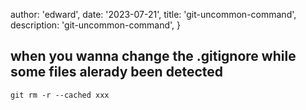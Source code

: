 

  author: 'edward',
  date: '2023-07-21',
  title: 'git-uncommon-command',
  description:
    'git-uncommon-command',
}






## when you wanna change the .gitignore while some files alerady been detected


`git rm -r --cached xxx`